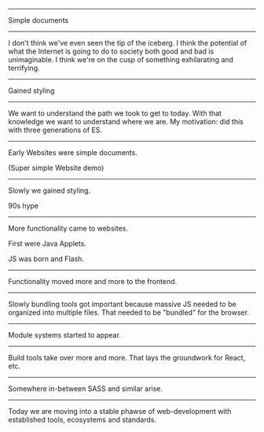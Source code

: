 



<Head>
  <title>Webdevs history</title>
</Head>

<Central>

<OpeningSlide
  title="A short history of webdevs future 🔮"
  subtitle="An introduction and reminder."
  author='Hendrik Wallbaum'
/>

</Central>

<BackgroundBubbles />

---

<SlideHeadline sectionTitle='Websites'>Simple documents</SlideHeadline>

<Website resetStyles={true} title='Basic website 🖥'>

<MfWebsite />

  </Website>

---

<BackgroundImage src='' />

<Quote credit='David Bowie'>

I don't think we've even seen the tip of the iceberg. I think the potential of what the Internet is going to do to society both good and bad is unimaginable. I think we're on the cusp of something exhilarating and terrifying.

</Quote>

---

<SlideHeadline sectionTitle='Websites'>Gained styling</SlideHeadline>

<Website resetStyles={true} title='With style 😎'>

<BetterMfWebsite />

  </Website>

---

We want to understand the path we took to get to today. With that knowledge we want to understand where we are. My motivation: did this with three generations of ES.

---

Early Websites were simple documents.

(Super simple Website demo)

---

Slowly we gained styling.

90s hype

---

More functionality came to websites.

First were Java Applets.

JS was born and Flash.

---

Functionality moved more and more to the frontend.

---

Slowly bundling tools got important because massive JS needed to be organized into multiple files. That needed to be "bundled" for the browser.

---

Module systems started to appear.

---

Build tools take over more and more. That lays the groundwork for React, etc.

---

Somewhere in-between SASS and similar arise.

---

Today we are moving into a stable phawse of web-development with established tools, ecosystems and standards.
